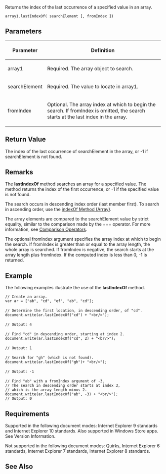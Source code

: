 Returns the index of the last occurrence of a specified value in an array.

 array1.lastIndexOf( searchElement [, fromIndex ])

==Parameters==
{| class='wikitable'
|-
! Parameter
! Definition
|-
| array1
| Required. The array object to search.
|-
| searchElement
| Required. The value to locate in array1.
|-
| fromIndex
| Optional. The array index at which to begin the search. If fromIndex is omitted, the search starts at the last index in the array.
|}

==Return Value==
The index of the last occurrence of searchElement in the array, or -1 if searchElement is not found.


==Remarks==
The '''lastIndexOf''' method searches an array for a specified value. The method returns the index of the first occurrence, or -1 if the specified value is not found.

The search occurs in descending index order (last member first). To search in ascending order, use the [[Objects/Array/indexOf Method|indexOf Method (Array)]].

The array elements are compared to the searchElement value by strict equality, similar to the comparison made by the === operator. For more information, see [[Operators/Comparison|Comparison Operators]].

The optional fromIndex argument specifies the array index at which to begin the search. If fromIndex is greater than or equal to the array length, the whole array is searched. If fromIndex is negative, the search starts at the array length plus fromIndex. If the computed index is less than 0, -1 is returned.


==Example==
The following examples illustrate the use of the '''lastIndexOf''' method.

 // Create an array.
 var ar = ["ab", "cd", "ef", "ab", "cd"];
 
 // Determine the first location, in descending order, of "cd".
 document.write(ar.lastIndexOf("cd") + "&lt;br/&gt;");
 
 // Output: 4
 
 // Find "cd" in descending order, starting at index 2.
 document.write(ar.lastIndexOf("cd", 2) + "&lt;br/&gt;");
 
 // Output: 1
 
 // Search for "gh" (which is not found).
 document.write(ar.lastIndexOf("gh")+ "&lt;br/&gt;");
 
 // Output: -1
 
 // Find "ab" with a fromIndex argument of -3.
 // The search in descending order starts at index 3,
 // which is the array length minus 2.
 document.write(ar.lastIndexOf("ab", -3) + "&lt;br/&gt;");
 // Output: 0

==Requirements==
Supported in the following document modes: Internet Explorer 9 standards and Internet Explorer 10 standards. Also supported in Windows Store apps. See Version Information.

Not supported in the following document modes: Quirks, Internet Explorer 6 standards, Internet Explorer 7 standards, Internet Explorer 8 standards.


==See Also==

              

              

              
